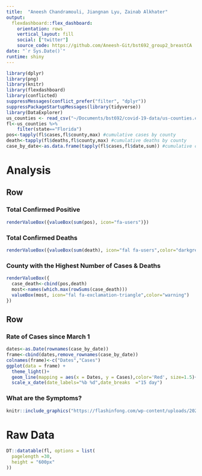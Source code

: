 ```yaml
---
title:  "Aneesh Chandramouli, Jiangnan Lyu, Zainab Alkhater"
output: 
  flexdashboard::flex_dashboard:
    orientation: rows
    vertical_layout: fill
    social: ["twitter"]
    source_code: https://github.com/Aneesh-Git/bst692_group2_breastCA
date: "`r Sys.Date()`"
runtime: shiny
---
```


```r
library(dplyr)
library(png)
library(knitr)
library(flexdashboard)
library(conflicted) 
suppressMessages(conflict_prefer("filter", "dplyr")) 
suppressPackageStartupMessages(library(tidyverse)) 
library(DataExplorer)
us_counties <- read_csv("~/Documents/bst692/covid-19-data/us-counties.csv")
fl<-us_counties %>%
    filter(state=="Florida")
pos<-tapply(fl$cases,fl$county,max) #cumulative cases by county
death<-tapply(fl$deaths,fl$county,max) #cumulative deaths by county
case_by_date<-as.data.frame(tapply(fl$cases,fl$date,sum)) #cumulative cases by date
```

Analysis
=======================================================================

Row {data-width=650}
-----------------------------------------------------------------------


### Total Confirmed Positive
```r
renderValueBox({valueBox(sum(pos), icon="fa-users")})
```


### Total Confirmed Deaths
```r
renderValueBox({valueBox(sum(death), icon="fal fa-users",color="darkgrey")})
```

### County with the Highest Number of Cases & Deaths
```r
renderValueBox({
  case_death<-cbind(pos,death)
  most<-names(which.max(rowSums(case_death)))
  valueBox(most, icon="fal fa-exclamation-triangle",color="warning")
})
```

Row {data-width=650}
-----------------------------------------------------------------------

### Rate of Cases since March 1

```r
dates<-as.Date(rownames(case_by_date))
frame<-cbind(dates,remove_rownames(case_by_date))
colnames(frame)<-c("Dates","Cases")
ggplot(data = frame) + 
  theme_light()+
  geom_line(mapping = aes(x = Dates, y = Cases),color='Red', size=1.5)+
  scale_x_date(date_labels="%b %d",date_breaks  ="15 day")
```

### What are the Symptoms?

```r
knitr::include_graphics("https://flashinfong.com/wp-content/uploads/2020/03/maxresdefault-1.jpg")
```

Raw Data
=======================================================================
```r
DT::datatable(fl, options = list(
  pagelength =30,
  height = "600px"
))
```